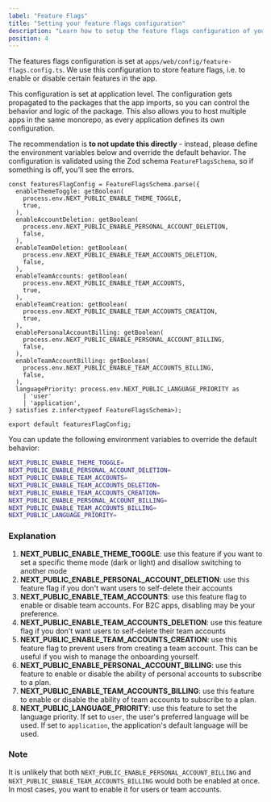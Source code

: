 ```yaml
---
label: "Feature Flags"
title: "Setting your feature flags configuration"
description: "Learn how to setup the feature flags configuration of your Next.js Supabase application"
position: 4
---
```


The features flags configuration is set at `apps/web/config/feature-flags.config.ts`. We use this configuration to store feature flags, i.e. to enable or disable certain features in the app.

This configuration is set at application level. The configuration gets propagated to the packages that the app imports, so you can control the behavior and logic of the package. This also allows you to host multiple apps in the same monorepo, as every application defines its own configuration.

The recommendation is **to not update this directly** - instead, please define the environment variables below and override the default behavior. The configuration is validated using the Zod schema `FeatureFlagsSchema`, so if something is off, you'll see the errors.

```tsx
const featuresFlagConfig = FeatureFlagsSchema.parse({
  enableThemeToggle: getBoolean(
    process.env.NEXT_PUBLIC_ENABLE_THEME_TOGGLE,
    true,
  ),
  enableAccountDeletion: getBoolean(
    process.env.NEXT_PUBLIC_ENABLE_PERSONAL_ACCOUNT_DELETION,
    false,
  ),
  enableTeamDeletion: getBoolean(
    process.env.NEXT_PUBLIC_ENABLE_TEAM_ACCOUNTS_DELETION,
    false,
  ),
  enableTeamAccounts: getBoolean(
    process.env.NEXT_PUBLIC_ENABLE_TEAM_ACCOUNTS,
    true,
  ),
  enableTeamCreation: getBoolean(
    process.env.NEXT_PUBLIC_ENABLE_TEAM_ACCOUNTS_CREATION,
    true,
  ),
  enablePersonalAccountBilling: getBoolean(
    process.env.NEXT_PUBLIC_ENABLE_PERSONAL_ACCOUNT_BILLING,
    false,
  ),
  enableTeamAccountBilling: getBoolean(
    process.env.NEXT_PUBLIC_ENABLE_TEAM_ACCOUNTS_BILLING,
    false,
  ),
  languagePriority: process.env.NEXT_PUBLIC_LANGUAGE_PRIORITY as
    | 'user'
    | 'application',
} satisfies z.infer<typeof FeatureFlagsSchema>);

export default featuresFlagConfig;
```

You can update the following environment variables to override the default behavior:

```bash
NEXT_PUBLIC_ENABLE_THEME_TOGGLE=
NEXT_PUBLIC_ENABLE_PERSONAL_ACCOUNT_DELETION=
NEXT_PUBLIC_ENABLE_TEAM_ACCOUNTS=
NEXT_PUBLIC_ENABLE_TEAM_ACCOUNTS_DELETION=
NEXT_PUBLIC_ENABLE_TEAM_ACCOUNTS_CREATION=
NEXT_PUBLIC_ENABLE_PERSONAL_ACCOUNT_BILLING=
NEXT_PUBLIC_ENABLE_TEAM_ACCOUNTS_BILLING=
NEXT_PUBLIC_LANGUAGE_PRIORITY=
```

### Explanation

1. **NEXT_PUBLIC_ENABLE_THEME_TOGGLE**: use this feature if you want to set a specific theme mode (dark or light) and disallow switching to another mode
2. **NEXT_PUBLIC_ENABLE_PERSONAL_ACCOUNT_DELETION**: use this feature flag if you don't want users to self-delete their accounts
3. **NEXT_PUBLIC_ENABLE_TEAM_ACCOUNTS**: use this feature flag to enable or disable team accounts. For B2C apps, disabling may be your preference.
4. **NEXT_PUBLIC_ENABLE_TEAM_ACCOUNTS_DELETION**: use this feature flag if you don't want users to self-delete their team accounts
5. **NEXT_PUBLIC_ENABLE_TEAM_ACCOUNTS_CREATION**: use this feature flag to prevent users from creating a team account. This can be useful if you wish to manage the onboarding yourself.
6. **NEXT_PUBLIC_ENABLE_PERSONAL_ACCOUNT_BILLING**: use this feature to enable or disable the ability of personal accounts to subscribe to a plan.
7. **NEXT_PUBLIC_ENABLE_TEAM_ACCOUNTS_BILLING**: use this feature to enable or disable the ability of team accounts to subscribe to a plan.
8. **NEXT_PUBLIC_LANGUAGE_PRIORITY**: use this feature to set the language priority. If set to `user`, the user's preferred language will be used. If set to `application`, the application's default language will be used.

### Note

It is unlikely that both `NEXT_PUBLIC_ENABLE_PERSONAL_ACCOUNT_BILLING` and `NEXT_PUBLIC_ENABLE_TEAM_ACCOUNTS_BILLING` would both be enabled at once. In most cases, you want to enable it for users or team accounts.